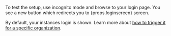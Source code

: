 <p>
To test the setup, use incognito mode and browse to your login page.
You see a new button which redirects you to {props.loginscreen} screen.
</p>

By default, your instances login is shown.
Learn more about [how to trigger it for a specific organization](./general#trigger-configuration-on-the-login-for-a-specific-organization).
